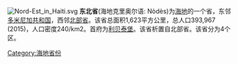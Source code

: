 [[File:Nord-Est_in_Haiti.svg|thumb]]
'''东北省'''(海地克里奥尔语: Nòdès)为[[海地|海地]]的一个省，东邻[[多米尼加共和国|多米尼加共和国]]，西邻[[北部省_(海地)|北部省]]。该省总面积1,623平方公里，总人口393,967 (2015)，人口密度240/km2。首府为[[利贝泰堡|利贝泰堡]]。该省析置自北部省。该省分为4个区。 


{{Haiti-geo-stub}}
{{海地省份}}
[[Category:海地省份|Category:海地省份]]